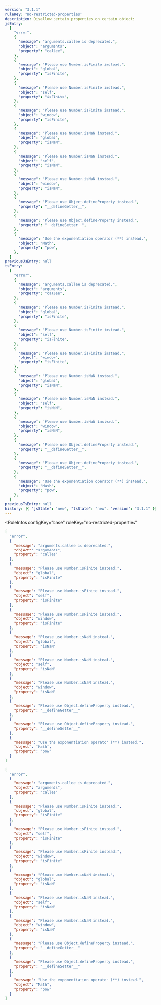 ```yaml
---
version: "3.1.1"
ruleKey: "no-restricted-properties"
description: Disallow certain properties on certain objects
jsEntry:
  [
    "error",
    {
      "message": "arguments.callee is deprecated.",
      "object": "arguments",
      "property": "callee",
    },
    {
      "message": "Please use Number.isFinite instead.",
      "object": "global",
      "property": "isFinite",
    },
    {
      "message": "Please use Number.isFinite instead.",
      "object": "self",
      "property": "isFinite",
    },
    {
      "message": "Please use Number.isFinite instead.",
      "object": "window",
      "property": "isFinite",
    },
    {
      "message": "Please use Number.isNaN instead.",
      "object": "global",
      "property": "isNaN",
    },
    {
      "message": "Please use Number.isNaN instead.",
      "object": "self",
      "property": "isNaN",
    },
    {
      "message": "Please use Number.isNaN instead.",
      "object": "window",
      "property": "isNaN",
    },
    {
      "message": "Please use Object.defineProperty instead.",
      "property": "__defineGetter__",
    },
    {
      "message": "Please use Object.defineProperty instead.",
      "property": "__defineSetter__",
    },
    {
      "message": "Use the exponentiation operator (**) instead.",
      "object": "Math",
      "property": "pow",
    },
  ]
previousJsEntry: null
tsEntry:
  [
    "error",
    {
      "message": "arguments.callee is deprecated.",
      "object": "arguments",
      "property": "callee",
    },
    {
      "message": "Please use Number.isFinite instead.",
      "object": "global",
      "property": "isFinite",
    },
    {
      "message": "Please use Number.isFinite instead.",
      "object": "self",
      "property": "isFinite",
    },
    {
      "message": "Please use Number.isFinite instead.",
      "object": "window",
      "property": "isFinite",
    },
    {
      "message": "Please use Number.isNaN instead.",
      "object": "global",
      "property": "isNaN",
    },
    {
      "message": "Please use Number.isNaN instead.",
      "object": "self",
      "property": "isNaN",
    },
    {
      "message": "Please use Number.isNaN instead.",
      "object": "window",
      "property": "isNaN",
    },
    {
      "message": "Please use Object.defineProperty instead.",
      "property": "__defineGetter__",
    },
    {
      "message": "Please use Object.defineProperty instead.",
      "property": "__defineSetter__",
    },
    {
      "message": "Use the exponentiation operator (**) instead.",
      "object": "Math",
      "property": "pow",
    },
  ]
previousTsEntry: null
history: [{ "jsState": "new", "tsState": "new", "version": "3.1.1" }]
---
```


<RuleInfos 
  configKey="base" 
  ruleKey="no-restricted-properties" 
>

```json
[
  "error",
  {
    "message": "arguments.callee is deprecated.",
    "object": "arguments",
    "property": "callee"
  },
  {
    "message": "Please use Number.isFinite instead.",
    "object": "global",
    "property": "isFinite"
  },
  {
    "message": "Please use Number.isFinite instead.",
    "object": "self",
    "property": "isFinite"
  },
  {
    "message": "Please use Number.isFinite instead.",
    "object": "window",
    "property": "isFinite"
  },
  {
    "message": "Please use Number.isNaN instead.",
    "object": "global",
    "property": "isNaN"
  },
  {
    "message": "Please use Number.isNaN instead.",
    "object": "self",
    "property": "isNaN"
  },
  {
    "message": "Please use Number.isNaN instead.",
    "object": "window",
    "property": "isNaN"
  },
  {
    "message": "Please use Object.defineProperty instead.",
    "property": "__defineGetter__"
  },
  {
    "message": "Please use Object.defineProperty instead.",
    "property": "__defineSetter__"
  },
  {
    "message": "Use the exponentiation operator (**) instead.",
    "object": "Math",
    "property": "pow"
  }
]
```

```json
[
  "error",
  {
    "message": "arguments.callee is deprecated.",
    "object": "arguments",
    "property": "callee"
  },
  {
    "message": "Please use Number.isFinite instead.",
    "object": "global",
    "property": "isFinite"
  },
  {
    "message": "Please use Number.isFinite instead.",
    "object": "self",
    "property": "isFinite"
  },
  {
    "message": "Please use Number.isFinite instead.",
    "object": "window",
    "property": "isFinite"
  },
  {
    "message": "Please use Number.isNaN instead.",
    "object": "global",
    "property": "isNaN"
  },
  {
    "message": "Please use Number.isNaN instead.",
    "object": "self",
    "property": "isNaN"
  },
  {
    "message": "Please use Number.isNaN instead.",
    "object": "window",
    "property": "isNaN"
  },
  {
    "message": "Please use Object.defineProperty instead.",
    "property": "__defineGetter__"
  },
  {
    "message": "Please use Object.defineProperty instead.",
    "property": "__defineSetter__"
  },
  {
    "message": "Use the exponentiation operator (**) instead.",
    "object": "Math",
    "property": "pow"
  }
]
```

</RuleInfos>
